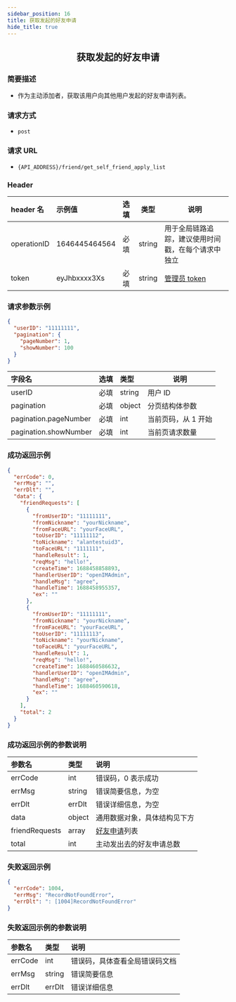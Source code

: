 ```yaml
---
sidebar_position: 16
title: 获取发起的好友申请
hide_title: true
---
```


<center>

## 获取发起的好友申请

</center>

### 简要描述

- 作为主动添加者，获取该用户向其他用户发起的好友申请列表。

### 请求方式

- `post`

### 请求 URL

- `{API_ADDRESS}/friend/get_self_friend_apply_list`

### Header

| header 名   | 示例值        | 选填 | 类型   | 说明                         |
| :---------- | :------------ | :--- | ------ | ---------------------------- |
| operationID | 1646445464564 | 必填 | string | 用于全局链路追踪，建议使用时间戳，在每个请求中独立 |
| token       | eyJhbxxxx3Xs  | 必填 | string | [管理员 token](docs/restapi/apis/authenticationManagement/getToken.mdx)                 |

### 请求参数示例

```json
{
  "userID": "11111111",
  "pagination": {
    "pageNumber": 1,
    "showNumber": 100
  }
}
```

| 字段名                | 选填 | 类型   | 说明                |
| :-------------------- | :--- | :----- | ------------------- |
| userID                | 必填 | string | 用户 ID             |
| pagination            | 必填 | object | 分页结构体参数      |
| pagination.pageNumber | 必填 | int    | 当前页码，从 1 开始 |
| pagination.showNumber | 必填 | int    | 当前页请求数量      |

### 成功返回示例

```json
{
  "errCode": 0,
  "errMsg": "",
  "errDlt": "",
  "data": {
    "friendRequests": [
      {
        "fromUserID": "11111111",
        "fromNickname": "yourNickname",
        "fromFaceURL": "yourFaceURL",
        "toUserID": "11111112",
        "toNickname": "alantestuid3",
        "toFaceURL": "1111111",
        "handleResult": 1,
        "reqMsg": "hello!",
        "createTime": 1688458858893,
        "handlerUserID": "openIMAdmin",
        "handleMsg": "agree",
        "handleTime": 1688458955357,
        "ex": ""
      },
      {
        "fromUserID": "11111111",
        "fromNickname": "yourNickname",
        "fromFaceURL": "yourFaceURL",
        "toUserID": "11111113",
        "toNickname": "yourNickname",
        "toFaceURL": "yourFaceURL",
        "handleResult": 1,
        "reqMsg": "hello!",
        "createTime": 1688460586632,
        "handlerUserID": "openIMAdmin",
        "handleMsg": "agree",
        "handleTime": 1688460590618,
        "ex": ""
      }
    ],
    "total": 2
  }
}
```

### 成功返回示例的参数说明

| 参数名         | 类型   | 说明                                                            |
| :------------- | :----- | :-------------------------------------------------------------- |
| errCode        | int    | 错误码，0 表示成功                                               |
| errMsg         | string | 错误简要信息，为空                                       |
| errDlt         | errDlt | 错误详细信息，为空                                       |
| data           | object | 通用数据对象，具体结构见下方                                    |
| friendRequests | array  | [好友申请](docs/restapi/commonFields.mdx#friendrequestinfo)列表 |
| total          | int    | 主动发出去的好友申请总数                                        |

### 失败返回示例

```json
{
  "errCode": 1004,
  "errMsg": "RecordNotFoundError",
  "errDlt": ": [1004]RecordNotFoundError"
}
```

### 失败返回示例的参数说明

| 参数名  | 类型   | 说明                          |
| :------ | :----- | :---------------------------- |
| errCode | int    | 错误码，具体查看全局错误码文档 |
| errMsg  | string | 错误简要信息                  |
| errDlt  | errDlt | 错误详细信息                  |
